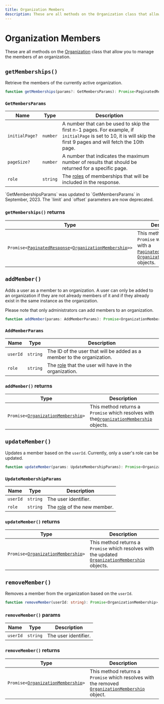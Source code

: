 ```yaml
---
title: Organization Members
description: These are all methods on the Organization class that allow you to manage the members of an organization.
---
```


# Organization Members

These are all methods on the [Organization](/docs/references/javascript/organization/organization) class that allow you to manage the members of an organization.

## `getMemberships()`

Retrieve the members of the currently active organization.

```typescript
function getMemberships(params?: GetMembersParams): Promise<PaginatedResponse<OrganizationMembership>>;
```

### `GetMembersParams`

| Name | Type | Description |
| --- | --- | --- |
| `initialPage?` | `number` | A number that can be used to skip the first n-1 pages. For example, if `initialPage` is set to 10, it is will skip the first 9 pages and will fetch the 10th page. |
| `pageSize?` | `number` | A number that indicates the maximum number of results that should be returned for a specific page. |
| `role` | `string` | The [roles](/docs/organizations/roles-permissions) of memberships that will be included in the response. |

<Callout type="danger">
  `GetMembershipsParams` was updated to `GetMembersParams` in September, 2023. The `limit` and `offset` parameters are now deprecated.
</Callout>

### `getMemberships()` returns

| Type | Description |
| --- | --- |
| <code>Promise\<[PaginatedResponse][pag-ref]\<[OrganizationMembership][org-mem-ref]\>></code> | This method returns a `Promise` which resolves with a [`PaginatedResponse`][pag-ref] of [`OrganizationMembership`][org-mem-ref] objects. |

## `addMember()`

Adds a user as a member to an organization. A user can only be added to an organization if they are not already members of it and if they already exist in the same instance as the organization.

Please note that only administrators can add members to an organization.

```typescript
function addMember(params: AddMemberParams): Promise<OrganizationMembership>;
```

### `AddMemberParams`

| Name | Type | Description |
| --- | --- | --- |
| `userId` | `string` | The ID of the user that will be added as a member to the organization. |
| `role` | `string` | The [role](/docs/organizations/roles-permissions) that the user will have in the organization. |

### `addMember()` returns

| Type | Description |
| --- | --- |
| <code>Promise\<[OrganizationMembership][org-mem-ref]\></code> | This method returns a `Promise` which resolves with the[`OrganizationMembership`][org-mem-ref] objects. |

## `updateMember()`

Updates a member based on the `userId`. Currently, only a user's role can be updated.

```typescript
function updateMember(params: UpdateMembershipParams): Promise<OrganizationMembership>;
```

### `UpdateMembershipParams`

| Name | Type | Description |
| --- | --- | --- |
| `userId` | `string` | The user identifier. |
| `role` | `string` | The [role](/docs/organizations/roles-permissions) of the new member. |

### `updateMember()` returns

| Type | Description |
| --- | --- |
| <code>Promise\<[OrganizationMembership][org-mem-ref]\></code> | This method returns a `Promise` which resolves with the updated [`OrganizationMembership`][org-mem-ref] objects. |

## `removeMember()`

Removes a member from the organization based on the `userId`.

```typescript
function removeMember(userId: string): Promise<OrganizationMembership>;
```

### `removeMember()` params

| Name | Type | Description |
| --- | --- | --- |
| `userId` | `string` | The user identifier. |

### `removeMember()` returns

| Type | Description |
| --- | --- |
| <code>Promise\<[OrganizationMembership][org-mem-ref]\></code> | This method returns a `Promise` which resolves with the removed [`OrganizationMembership`][org-mem-ref] object. |

[pag-ref]: /docs/references/javascript/types/clerk-paginated-response
[org-mem-ref]: /docs/references/javascript/organization-membership